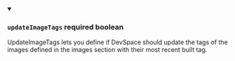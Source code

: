
<details className="config-field" data-expandable="false" open>
<summary>

### `updateImageTags` <span class="config-field-required" data-required="false">required</span> <span class="config-field-type">boolean</span> <span class="config-field-default"></span>

UpdateImageTags lets you define if DevSpace should update the tags of the images defined in the
images section with their most recent built tag.

</summary>



</details>

